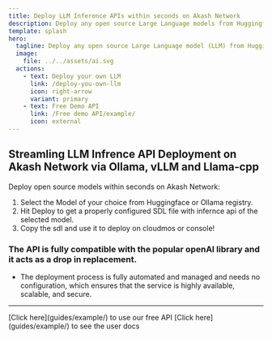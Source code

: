 ```yaml
---
title: Deploy LLM Inference APIs within seconds on Akash Network
description: Deploy any open source Large Language models from Huggingface to Akash network with zero configuration
template: splash
hero:
  tagline: Deploy any open source Large Language model (LLM) from Huggingface or Ollama Registry to Akash network with zero configuration
  image:
    file: ../../assets/ai.svg
  actions:
    - text: Deploy your own LLM
      link: /deploy-you-own-llm
      icon: right-arrow
      variant: primary
    - text: Free Demo API
      link: /Free demo API/example/
      icon: external
---
```



## Streamling LLM Infrence API Deployment on Akash Network via Ollama, vLLM and Llama-cpp

Deploy open source models within seconds on Akash Network:

1. Select the Model of your choice from Huggingface or Ollama registry.
2. Hit Deploy to get a properly configured SDL file with infernce api of the selected model.
3. Copy the sdl and use it to deploy on cloudmos or console!

### The API is fully compatible with the popular openAI library and it acts as a drop in replacement. 

- The deployment process is fully automated and managed and needs no configuration, which ensures that the service is highly available, scalable, and secure.

-------------------------------------------------------------
<CardGrid stagger>

  <Card  title="Free Demo API" icon="open-book">
  [Click here](guides/example/)  to use our free API
  </Card>
  <Card  title="Endpoint Documentation" icon="open-book">
  [Click here](guides/example/) to see the user docs
  </Card>
</CardGrid>
